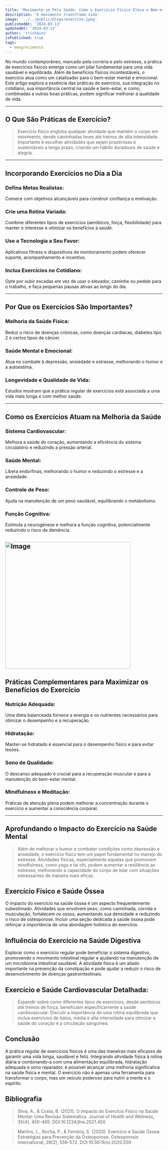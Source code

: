 ```yaml
---
title: 'Movimente-se Pela Saúde: Como o Exercício Físico Eleva o Bem-estar e Transforma Vidas'
description: 'O movimento trasnfroma vida'
image: '../../public/blogs/exercite.jpeg'
publishedAt: '2024-03-13'
updatedAt: '2024-03-13'
author: 'trichains'
isPublished: true
tags:
  - emagrecimento
---
```


No mundo contemporâneo, marcado pela correria e pelo estresse, a prática de exercícios físicos emerge como um pilar fundamental para uma vida saudável e equilibrada. Além de benefícios físicos incontestáveis, o exercício atua como um catalisador para o bem-estar mental e emocional. Este artigo explora a essência das práticas de exercício, sua integração no cotidiano, sua importância central na saúde e bem-estar, e como, combinadas a outras boas práticas, podem significar melhorar a qualidade de vida.

---

## O Que São Práticas de Exercício?

> Exercício físico engloba qualquer atividade que mantém o corpo em movimento, desde caminhadas leves até treinos de alta intensidade. Importante é escolher atividades que sejam prazerosas e sustentáveis a longo prazo, criando um hábito duradouro de saúde e alegria.
  
---

## Incorporando Exercícios no Dia a Dia

### Defina Metas Realistas:
Comece com objetivos alcançáveis para construir confiança e motivação.

### Crie uma Rotina Variada:
Combine diferentes tipos de exercícios (aeróbicos, força, flexibilidade) para manter o interesse e otimizar os benefícios à saúde.

### Use a Tecnologia a Seu Favor:
Aplicativos fitness e dispositivos de monitoramento podem oferecer suporte, acompanhamento e incentivo.

### Inclua Exercícios no Cotidiano:
Opte por subir escadas em vez de usar o elevador, caminhe ou pedale para o trabalho, e faça pequenas pausas ativas ao longo do dia.

---

## Por Que os Exercícios São Importantes?

### Melhoria da Saúde Física:

Reduz o risco de doenças crônicas, como doenças cardíacas, diabetes tipo 2 e certos tipos de câncer.

### Saúde Mental e Emocional:   

Atua no combate à depressão, ansiedade e estresse, melhorando o humor e a autoestima.

### Longevidade e Qualidade de Vida: 

Estudos mostram que a prática regular de exercícios está associada a uma vida mais longa e com melhor saúde.

---

## Como os Exercícios Atuam na Melhoria da Saúde

### Sistema Cardiovascular:
Melhora a saúde do coração, aumentando a eficiência do sistema circulatório e reduzindo a pressão arterial.

### Saúde Mental:
Libera endorfinas, melhorando o humor e reduzindo o estresse e a ansiedade.

### Controle de Peso: 
Ajuda na manutenção de um peso saudável, equilibrando o metabolismo.

### Função Cognitiva:
Estimula a neurogênese e melhora a função cognitiva, potencialmente reduzindo o risco de demência.

<Image
  src="/blogs/saude.jpeg"
  width="400"
  height="404"
  alt="Image"
  sizes="100vw"
/>
---

## Práticas Complementares para Maximizar os Benefícios do Exercício

### Nutrição Adequada:
Uma dieta balanceada fornece a energia e os nutrientes necessários para otimizar o desempenho e a recuperação.

### Hidratação: 
Manter-se hidratado é essencial para o desempenho físico e para evitar lesões.

### Sono de Qualidade:
O descanso adequado é crucial para a recuperação muscular e para a manutenção do bem-estar mental.

### Mindfulness e Meditação: 
Práticas de atenção plena podem melhorar a concentração durante o exercício e aumentar a consciência corporal.

---

## Aprofundando o Impacto do Exercício na Saúde Mental

>Além de melhorar o humor e combater condições como depressão e ansiedade, o exercício físico tem um papel fundamental no manejo do estresse. Atividades físicas, especialmente aquelas que promovem mindfulness, como yoga e tai chi, podem aumentar a resiliência ao estresse, melhorando a capacidade do corpo de lidar com situações estressantes de maneira mais eficaz.

## Exercício Físico e Saúde Óssea

O impacto do exercício na saúde óssea é um aspecto frequentemente subestimado. Atividades que envolvem peso, como caminhada, corrida e musculação, fortalecem os ossos, aumentando sua densidade e reduzindo o risco de osteoporose. Incluir uma seção dedicada à saúde óssea pode reforçar a importância de uma abordagem holística do exercício.

## Influência do Exercício na Saúde Digestiva

Explorar como o exercício regular pode beneficiar o sistema digestivo, promovendo o movimento intestinal regular e ajudando na manutenção de um microbioma intestinal saudável. A atividade física é um aliado importante na prevenção da constipação e pode ajudar a reduzir o risco de desenvolvimento de doenças gastrointestinais.

## Exercício e Saúde Cardiovascular Detalhada:

> Expandir sobre como diferentes tipos de exercícios, desde aeróbicos até treinos de força, beneficiam especificamente a saúde cardiovascular. Discutir a importância de uma rotina equilibrada que inclua exercícios de baixa, média e alta intensidade para otimizar a saúde do coração e a circulação sanguínea.



## Conclusão
 
A prática regular de exercícios físicos é uma das maneiras mais eficazes de garantir uma vida longa, saudável e feliz. Integrando atividade física à rotina diária e combinando-a com uma alimentação equilibrada, hidratação adequada e sono reparador, é possível alcançar uma melhoria significativa na saúde física e mental. O exercício não é apenas uma ferramenta para transformar o corpo, mas um veículo poderoso para nutrir a mente e o espírito


## Bibliografia

> Silva, A., & Costa, B. (2021). O Impacto do Exercício Físico na Saúde Mental: Uma Revisão Sistemática. Journal of Health and Wellness, 35(4), 450-465. DOI:10.1234/jhw.2021.450

> Martins, L., Rocha, P., & Ferreira, S. (2020). Exercício e Saúde Óssea: Estratégias para Prevenção da Osteoporose. Osteoporosis International, 28(2), 559-572. DOI:10.5678/oi.2020.559

